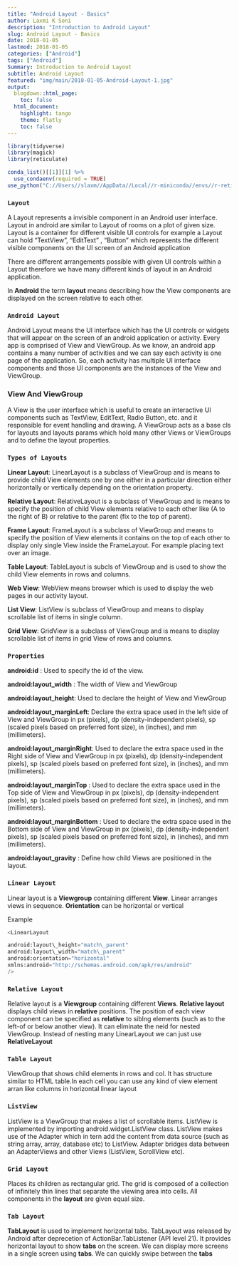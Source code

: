 ```yaml
---
title: "Android Layout - Basics"
author: Laxmi K Soni 
description: "Introduction to Android Layout"
slug: Android Layout - Basics
date: 2018-01-05
lastmod: 2018-01-05
categories: ["Android"]
tags: ["Android"]
Summary: Introduction to Android Layout
subtitle: Android Layout
featured: "img/main/2018-01-05-Android-Layout-1.jpg"
output:
  blogdown::html_page:
    toc: false
  html_document:
    highlight: tango
    theme: flatly
    toc: false
---
```


```r
library(tidyverse)
library(magick)
library(reticulate)

conda_list()[[1]][1] %>% 
  use_condaenv(required = TRUE)
use_python("C://Users//slaxm//AppData//Local//r-miniconda//envs//r-reticulate//python.exe")

```




### `Layout`

A Layout represents a invisible component in an Android user interface. Layout in android are similar to Layout of rooms on a plot of given
size.  Layout is a container for different visible UI controls for example a Layout can hold “TextView”, “EditText” , “Button” which represents
the different visible components on the UI screen of an Android application


There are different arrangements possible with given UI controls within a Layout therefore we have many different kinds of layout in an Android application.


In **Android** the term **layout** means describing how the View  components are displayed on the screen relative to each other. 

### `Android Layout`

Android Layout means the UI interface which has the UI controls or widgets that will appear on the screen of an android
application or activity. Every app is comprised of View and ViewGroup. As we know, an android app contains a many number of activities and we can say each activity is one page of the application. So, each activity has multiple UI interface components and those
UI components are the instances of the View and ViewGroup.


### View And ViewGroup

A View is the user interface which is useful to create an interactive UI components such as TextView, EditText, Radio Button, etc. and it responsible for event handling and drawing. A ViewGroup acts as a base cls for layouts and layouts params which hold many other Views or ViewGroups and to define the layout properties.


### `Types of Layouts`

**Linear Layout**: LinearLayout is a subclass of ViewGroup and is means to provide child View elements one by one either in a particular direction either horizontally or vertically depending on the orientation property.

**Relative Layout**: RelativeLayout is a subclass of ViewGroup and is means to specify the position of child View elements relative to each other like (A to the right of B) or relative to the parent (fix to the top of parent).


**Frame Layout**: FrameLayout is a subclass of ViewGroup and means to specify the position of View elements it contains on the top of each other to display only single View inside the FrameLayout. For example placing text over an image.

**Table Layout**: TableLayout is subcls of ViewGroup and is used to show the child View elements in rows and columns.

**Web View**: WebView means browser which is used to display the web pages in our activity layout.

**List View**: ListView is subclass of ViewGroup and means to display scrollable list of items in single column.

**Grid View**: GridView is a subclass of ViewGroup and is means to display scrollable list of items in grid View of rows and columns.


### `Properties`

**android:id** : Used to specify the id of the view.

**android:layout\_width** : The width of View and ViewGroup

**android:layout\_height**:  Used to declare the height of View and ViewGroup


**android:layout\_marginLeft**: Declare the extra space used in the left side of View and ViewGroup in px (pixels), dp (density-independent pixels), sp (scaled pixels based on preferred font size), in (inches), and mm (millimeters).

**android:layout\_marginRight**: Used to declare the extra space used in the Right side of View and ViewGroup in px (pixels), dp (density-independent pixels), sp (scaled pixels based on preferred font size), in (inches), and mm (millimeters).

**android:layout\_marginTop** : Used to declare the extra space used in the Top side of View and ViewGroup in px (pixels), dp (density-independent pixels), sp (scaled pixels based on preferred font size), in (inches), and mm (millimeters).

**android:layout\_marginBottom** : Used to declare the extra space used in the Bottom side of View and ViewGroup in px (pixels), dp (density-independent pixels), sp (scaled pixels based on preferred font size), in (inches), and mm (millimeters).

**android:layout\_gravity** : Define how child Views are positioned in the layout.



### `Linear Layout`

Linear layout is a **Viewgroup** containing different **View**. Linear arranges views in sequence. **Orientation** can be horizontal or vertical

Example

```python
<LinearLayout

android:layout\_height="match\_parent"
android:layout\_width="match\_parent"
android:orientation="horizontal"
xmlns:android="http://schemas.android.com/apk/res/android" 
/>

```



### `Relative Layout`

Relative layout is a **Viewgroup** containing different **Views**.  **Relative layout** displays child views in **relative** positions. The position of each view component can be specified as **relative** to siblng elements (such as to the left-of or below another view). It can eliminate the neid for nested ViewGroup. Instead of nesting many LinearLayout we can just use **RelativeLayout**




### `Table Layout`

ViewGroup that shows child elements in rows and col. It has structure similar to HTML table.In each cell you can use any kind of view element arran
like columns in horizontal linear layout

### `ListView`

ListView is a ViewGroup that makes a list of scrollable items. ListView is implemented by importing android.widget.ListView class. ListView makes use of the  Adapter which in tern add the content from data source (such as string array, array, database etc) to ListView. 
Adapter bridges data between an AdapterViews and other Views (ListView, ScrollView etc).



### `Grid Layout`

Places its children as rectangular grid. The grid is composed of a collection of infinitely thin lines that separate the viewing area into cells.
All components in the **layout** are given equal size. 



### `Tab Layout`

**TabLayout** is used to implement horizontal tabs. TabLayout was released by Android after deprecetion of ActionBar.TabListener (API level 21).
It provides horizontal layout to show **tabs** on the screen. We can display more screens in a single screen using **tabs**. We can quickly swipe between the **tabs**

